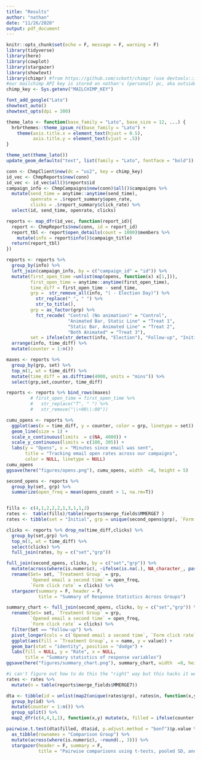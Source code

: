 ```yaml
---
title: "Results"
author: "nathan"
date: "11/26/2020"
output: pdf_document
---
```


```r
knitr::opts_chunk$set(echo = F, message = F, warning = F)
library(tidyverse)
library(here)
library(cowplot)
library(stargazer)
library(showtext)
library(chimpr) #from https://github.com/sckott/chimpr (use devtools::install_github("sckott/chimpr"))
#our mailchimp API key is stored on nathan's (personal) pc, aka outside of the repo
chimp_key <- Sys.getenv("MAILCHIMP_KEY")

font_add_google("Lato")
showtext_auto()
showtext_opts(dpi = 300)

theme_lato <- function(base_family = "Lato", base_size = 12, ...) {
  hrbrthemes::theme_ipsum_rc(base_family = "Lato") + 
    theme(axis.title.x = element_text(hjust = 0.5), 
          axis.title.y = element_text(vjust = .5))
}

theme_set(theme_lato())
update_geom_defaults("text", list(family = "Lato", fontface = "bold"))
```


```r
conn <- ChmpClient$new(dc = "us2", key = chimp_key)
id_vec <- ChmpReports$new(conn)
id_vec <- id_vec$all()$reports$id
campaign_info <- ChmpCampaigns$new(conn)$all()$campaigns %>% 
  mutate(send_time = anytime::anytime(send_time),
         openrate = .$report_summary$open_rate,
         clicks = .$report_summary$click_rate) %>% 
  select(id, send_time, openrate, clicks) 

reports <- map_dfr(id_vec, function(report_id){
  report <- ChmpReports$new(conn, id = report_id)
  report_tbl <- report$open_details(count = 1000)$members %>% 
    mutate(info = report$info()$campaign_title)
  return(report_tbl)
})

reports <- reports %>% 
  group_by(info) %>% 
  left_join(campaign_info, by = c("campaign_id" = "id")) %>% 
  mutate(first_open_time =unlist(map(opens, function(x) x[1,])),
         first_open_time = anytime::anytime(first_open_time),
         time_diff = first_open_time - send_time,
         grp =  str_remove_all(info, "( - Election Day)") %>% 
           str_replace("_", " ") %>% 
           str_to_title(),
         grp = as_factor(grp) %>% 
           fct_recode( "Control (No animation)" = "Control",
                       "Animated Bar, Static Line" = "Treat 1",
                       "Static Bar, Animated Line" = "Treat 2",
                       "Both Animated" = "Treat 3"),
         set = ifelse(str_detect(info, "Election"), "Follow-up", "Initial")) %>% 
  arrange(info, time_diff) %>% 
  mutate(counter = 1:n())

maxes <- reports %>% 
  group_by(grp, set) %>% 
  top_n(1, wt = time_diff) %>% 
  mutate(time_diff = as.difftime(4000, units = "mins")) %>% 
  select(grp,set,counter, time_diff)

reports <- reports %>% bind_rows(maxes)
         # first_open_time = first_open_time %>% 
         #   str_replace("T", " ") %>% 
         #   str_remove("\\+00\\:00"))

```


```r

cumu_opens <- reports %>% 
  ggplot(aes(x = time_diff, y = counter, color = grp, linetype = set)) + 
  geom_line(size = 1) +
  scale_x_continuous(limits  = c(NA, 4000)) + 
  scale_y_continuous(limits = c(100, 305)) + 
  labs(y = "Opens", x = "Minutes since email was sent", 
       title = "Tracking email open rates across our campaigns",
       color = NULL, linetype = NULL) 
cumu_opens
ggsave(here("figures/opens.png"), cumu_opens, width  =8, height = 5) 

```


```r

second_opens <- reports %>% 
  group_by(set, grp) %>% 
  summarize(open_freq = mean(opens_count > 1, na.rm=T))


fills <- c(4,1,2,2,2,1,3,1,1,2)
rates <-  table(fills)/table(reports$merge_fields$MMERGE7 )
rates <- tibble(set = "Initial", grp = unique(second_opens$grp), `Form Fills` = as.numeric(rates)) 

clicks <- reports %>% drop_na(time_diff,clicks) %>% 
  group_by(set,grp) %>% 
  top_n(1, wt = time_diff) %>% 
  select(clicks) %>% 
  full_join(rates, by = c("set","grp"))

full_join(second_opens, clicks, by = c("set","grp")) %>% 
  mutate(across(where(is.numeric), ~ifelse(is.na(.), NA_character_, paste0(round(.*100,2), "%")))) %>% 
  rename(Set= set, `Treatment Group` = grp,
         `Opened email a second time` = open_freq,
         `Form click rate` = clicks) %>% 
  stargazer(summary = F, header = F, 
            title = "Summary of Response Statistics Across Groups")

```


```r
summary_chart <- full_join(second_opens, clicks, by = c("set","grp")) %>% 
  rename(Set= set, `Treatment Group` = grp,
         `Opened email a second time` = open_freq,
         `Form click rate` = clicks) %>% 
  filter(Set == "Follow-up") %>% 
  pivot_longer(cols = c(`Opened email a second time`, `Form click rate`, `Form Fills`)) %>% 
  ggplot(aes(fill = `Treatment Group`, x = name, y = value)) + 
  geom_bar(stat = "identity", position = "dodge") + 
  labs(fill = NULL, y = "Rate", x = NULL,
       title = "Summary statistics of response variables")
ggsave(here("figures/summary_chart.png"), summary_chart, width  =8, height = 5) 

```

```r

#i can't figure out how to do this the "right" way but this hacks it well enough for our presentation
rates <- rates %>% 
  mutate(n = table(reports$merge_fields$MMERGE7)) 

dta <- tibble(id = unlist(map2(unique(rates$grp), rates$n, function(x,y) rep(x,y)))) %>% 
  group_by(id) %>% 
  mutate(counter = 1:n()) %>% 
  group_split() %>% 
  map2_dfr(c(4,4,1,1), function(x,y) mutate(x, filled = ifelse(counter <=y, 1, 0)))

pairwise.t.test(dta$filled, dta$id, p.adjust.method = "bonf")$p.value %>% 
  as_tibble(rownames = "Comparison Group") %>% 
  mutate(across(where(is.numeric), ~round(., 3))) %>% 
  stargazer(header = F, summary = F,
            title = "Pairwise comparisons using t-tests, pooled SD, and Bonferroni corrections")


```